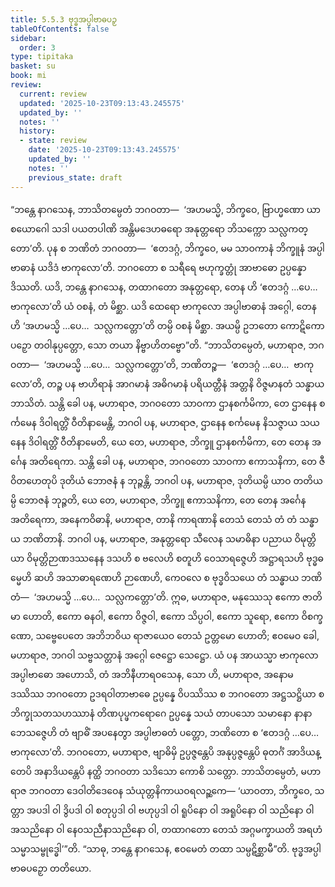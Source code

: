 ```yaml
---
title: 5.5.3 ဗုဒ္ဓအပ္ပါဗာဓပဉှ
tableOfContents: false
sidebar:
  order: 3
type: tipitaka
basket: su
book: mi
review:
  current: review
  updated: '2025-10-23T09:13:43.245575'
  updated_by: ''
  notes: ''
  history:
  - state: review
    date: '2025-10-23T09:13:43.245575'
    updated_by: ''
    notes: ''
    previous_state: draft
---
```



<ReviewStatus review={frontmatter.review} showDetails={true} />

<HypothesisAnnotation frontmatter={frontmatter} />

<DynamicBreadcrumb />

<Division number="162" book="mi" e="ch" v="28">

<Paragraph number="958" book="mi">
“ဘန္တေ နာဂသေန, ဘာသိတမ္ပေတံ ဘဂဝတာ—  ‘အဟမသ္မိ, ဘိက္ခဝေ, ဗြာဟ္မဏော ယာစယောဂေါ သဒါ ပယတပါဏိ အန္တိမဒေဟဓရော အနုတ္တရော ဘိသက္ကော သလ္လကတ္တော’တိ. ပုန စ ဘဏိတံ ဘဂဝတာ—  ‘ဧတဒဂ္ဂံ, ဘိက္ခဝေ, မမ သာဝကာနံ ဘိက္ခူနံ အပ္ပါဗာဓာနံ ယဒိဒံ ဗာကုလော’တိ. ဘဂဝတော စ သရီရေ ဗဟုက္ခတ္တုံ အာဗာဓော ဥပ္ပန္နော ဒိဿတိ. ယဒိ, ဘန္တေ နာဂသေန, တထာဂတော အနုတ္တရော, တေန ဟိ ‘ဧတဒဂ္ဂံ …ပေ…  ဗာကုလော’တိ ယံ ဝစနံ, တံ မိစ္ဆာ. ယဒိ ထေရော ဗာကုလော အပ္ပါဗာဓာနံ အဂ္ဂေါ, တေန ဟိ ‘အဟမသ္မိ …ပေ…  သလ္လကတ္တော’တိ တမ္ပိ ဝစနံ မိစ္ဆာ. အယမ္ပိ ဥဘတော ကောဋိကော ပဉှော တဝါနုပ္ပတ္တော, သော တယာ နိဗ္ဗာဟိတဗ္ဗော”တိ.
</Paragraph>

<Paragraph number="959" book="mi">
“ဘာသိတမ္ပေတံ, မဟာရာဇ, ဘဂဝတာ—  ‘အဟမသ္မိ …ပေ…  သလ္လကတ္တော’တိ, ဘဏိတဉ္စ—  ‘ဧတဒဂ္ဂံ …ပေ…  ဗာကုလော’တိ, တဉ္စ ပန ဗာဟိရာနံ အာဂမာနံ အဓိဂမာနံ ပရိယတ္တီနံ အတ္တနိ ဝိဇ္ဇမာနတံ သန္ဓာယ ဘာသိတံ.
</Paragraph>

<Paragraph number="960" book="mi">
သန္တိ ခေါ ပန, မဟာရာဇ, ဘဂဝတော သာဝကာ ဌာနစင်္ကမိကာ, တေ ဌာနေန စင်္ကမေန ဒိဝါရတ္တိံ ဝီတိနာမေန္တိ, ဘဂဝါ ပန, မဟာရာဇ, ဌာနေန စင်္ကမေန နိသဇ္ဇာယ သယနေန ဒိဝါရတ္တိံ ဝီတိနာမေတိ, ယေ တေ, မဟာရာဇ, ဘိက္ခူ ဌာနစင်္ကမိကာ, တေ တေန အင်္ဂေန အတိရေကာ.
</Paragraph>

<Paragraph number="961" book="mi">
သန္တိ ခေါ ပန, မဟာရာဇ, ဘဂဝတော သာဝကာ ဧကာသနိကာ, တေ ဇီဝိတဟေတုပိ ဒုတိယံ ဘောဇနံ န ဘုဉ္ဇန္တိ, ဘဂဝါ ပန, မဟာရာဇ, ဒုတိယမ္ပိ ယာဝ တတိယမ္ပိ ဘောဇနံ ဘုဉ္ဇတိ, ယေ တေ, မဟာရာဇ, ဘိက္ခူ ဧကာသနိကာ, တေ တေန အင်္ဂေန အတိရေကာ, အနေကဝိဓာနိ, မဟာရာဇ, တာနိ ကာရဏာနိ တေသံ တေသံ တံ တံ သန္ဓာယ ဘဏိတာနိ. ဘဂဝါ ပန, မဟာရာဇ, အနုတ္တရော သီလေန သမာဓိနာ ပညာယ ဝိမုတ္တိယာ ဝိမုတ္တိဉာဏဒဿနေန ဒသဟိ စ ဗလေဟိ စတူဟိ ဝေသာရဇ္ဇေဟိ အဋ္ဌာရသဟိ ဗုဒ္ဓဓမ္မေဟိ ဆဟိ အသာဓာရဏေဟိ ဉာဏေဟိ, ကေဝလေ စ ဗုဒ္ဓဝိသယေ တံ သန္ဓာယ ဘဏိတံ—  ‘အဟမသ္မိ …ပေ…  သလ္လကတ္တော’တိ.
</Paragraph>

<Paragraph number="962" book="mi">
ဣဓ, မဟာရာဇ, မနုဿေသု ဧကော ဇာတိမာ ဟောတိ, ဧကော ဓနဝါ, ဧကော ဝိဇ္ဇဝါ, ဧကော သိပ္ပဝါ, ဧကော သူရော, ဧကော ဝိစက္ခဏော, သဗ္ဗေပေတေ အဘိဘဝိယ ရာဇာယေဝ တေသံ ဥတ္တမော ဟောတိ; ဧဝမေဝ ခေါ, မဟာရာဇ, ဘဂဝါ သဗ္ဗသတ္တာနံ အဂ္ဂေါ ဇေဋ္ဌော သေဋ္ဌော.
</Paragraph>

<Paragraph number="963" book="mi">
ယံ ပန အာယသ္မာ ဗာကုလော အပ္ပါဗာဓော အဟောသိ, တံ အဘိနီဟာရဝသေန, သော ဟိ, မဟာရာဇ, အနောမဒဿိဿ ဘဂဝတော ဥဒရဝါတာဗာဓေ ဥပ္ပန္နေ ဝိပဿိဿ စ ဘဂဝတော အဋ္ဌသဋ္ဌိယာ စ ဘိက္ခုသတသဟဿာနံ တိဏပုပ္ဖကရောဂေ ဥပ္ပန္နေ သယံ တာပသော သမာနော နာနာဘေသဇ္ဇေဟိ တံ ဗျာဓိံ အပနေတွာ အပ္ပါဗာဓတံ ပတ္တော, ဘဏိတော စ ‘ဧတဒဂ္ဂံ …ပေ…  ဗာကုလော’တိ.
</Paragraph>

<Paragraph number="964" book="mi">
ဘဂဝတော, မဟာရာဇ, ဗျာဓိမှိ ဥပ္ပဇ္ဇန္တေပိ အနုပ္ပဇ္ဇန္တေပိ ဓုတင်္ဂံ အာဒိယန္တေပိ အနာဒိယန္တေပိ နတ္ထိ ဘဂဝတာ သဒိသော ကောစိ သတ္တော. ဘာသိတမ္ပေတံ, မဟာရာဇ ဘဂဝတာ ဒေဝါတိဒေဝေန သံယုတ္တနိကာယဝရလဉ္ဆကေ—
</Paragraph>

<Paragraph number="965" book="mi">
‘ယာဝတာ, ဘိက္ခဝေ, သတ္တာ အပဒါ ဝါ ဒွိပဒါ ဝါ စတုပ္ပဒါ ဝါ ဗဟုပ္ပဒါ ဝါ ရူပိနော ဝါ အရူပိနော ဝါ သညိနော ဝါ အသညိနော ဝါ နေဝသညီနာသညိနော ဝါ, တထာဂတော တေသံ အဂ္ဂမက္ခာယတိ အရဟံ သမ္မာသမ္ဗုဒ္ဓေါ’”တိ.
</Paragraph>

<Paragraph number="966" book="mi">
“သာဓု, ဘန္တေ နာဂသေန, ဧဝမေတံ တထာ သမ္ပဋိစ္ဆာမီ”တိ.

</Paragraph>
</Division>

<Paragraph number="967" type="center" book="mi">
ဗုဒ္ဓအပ္ပါဗာဓပဉှော တတိယော.
</Paragraph>
